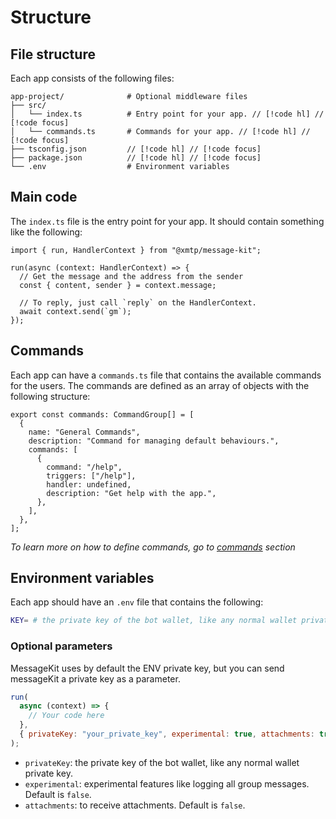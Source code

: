 # Structure

## File structure

Each app consists of the following files:

```
app-project/              # Optional middleware files
├── src/
│   └── index.ts          # Entry point for your app. // [!code hl] // [!code focus]
│   └── commands.ts       # Commands for your app. // [!code hl] // [!code focus]
├── tsconfig.json         // [!code hl] // [!code focus]
├── package.json          // [!code hl] // [!code focus]
└── .env                  # Environment variables
```

## Main code

The `index.ts` file is the entry point for your app. It should contain something like the following:

```tsx [src/index.ts]
import { run, HandlerContext } from "@xmtp/message-kit";

run(async (context: HandlerContext) => {
  // Get the message and the address from the sender
  const { content, sender } = context.message;

  // To reply, just call `reply` on the HandlerContext.
  await context.send(`gm`);
});
```

## Commands

Each app can have a `commands.ts` file that contains the available commands for the users. The commands are defined as an array of objects with the following structure:

```tsx [src/commands.ts]
export const commands: CommandGroup[] = [
  {
    name: "General Commands",
    description: "Command for managing default behaviours.",
    commands: [
      {
        command: "/help",
        triggers: ["/help"],
        handler: undefined,
        description: "Get help with the app.",
      },
    ],
  },
];
```

_To learn more on how to define commands, go to [commands](/concepts/commands) section_

## Environment variables

Each app should have an `.env` file that contains the following:

```bash [.env]
KEY= # the private key of the bot wallet, like any normal wallet private key.
```

### Optional parameters

MessageKit uses by default the ENV private key, but you can send messageKit a private key as a parameter.

```jsx
run(
  async (context) => {
    // Your code here
  },
  { privateKey: "your_private_key", experimental: true, attachments: true },
);
```

- `privateKey`: the private key of the bot wallet, like any normal wallet private key.
- `experimental`: experimental features like logging all group messages. Default is `false`.
- `attachments`: to receive attachments. Default is `false`.
